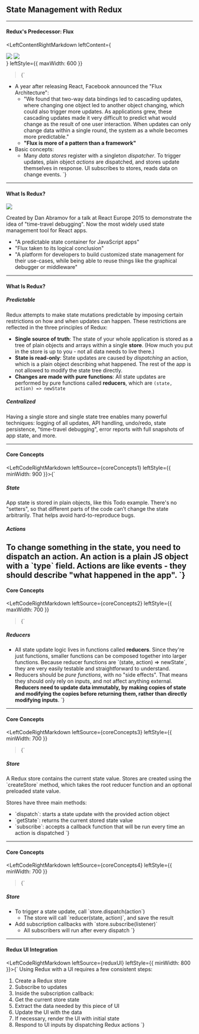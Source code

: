 <!-- prettier-ignore-start -->

<!-- prettier-ignore-end -->

## State Management with Redux


---


#### Redux's Predecessor: Flux

<LeftContentRightMarkdown
  leftContent={
    <div>
      <Image src={fluxMvc} />
      <Image src={fluxFlow} />
    </div>
  }
  leftStyle={{ maxWidth: 600 }}
>{`
- A year after releasing React, Facebook announced the "Flux Architecture":
  - "We found that two-way data bindings led to cascading updates, where changing one object led to another object changing, which could also trigger more updates. As applications grew, these cascading updates made it very difficult to predict what would change as the result of one user interaction. When updates can only change data within a single round, the system as a whole becomes more predictable."
  - **"Flux is more of a pattern than a framework"**
- Basic concepts:
  - Many _data stores_ register with a singleton _dispatcher_. To trigger updates, plain object _actions_ are dispatched, and stores update themselves in response. UI subscribes to stores, reads data on change events. 
`}</LeftContentRightMarkdown>

---


#### What Is Redux?

<Image src={reduxLogo} />

Created by Dan Abramov for a talk at React Europe 2015 to demonstrate the idea of "time-travel debugging". Now the most widely used state management tool for React apps.

- "A predictable state container for JavaScript apps"
- "Flux taken to its logical conclusion"
- "A platform for developers to build customized state management for their use-cases, while being able to reuse things like the graphical debugger or middleware"

---

#### What Is Redux?

##### Predictable

Redux attempts to make state mutations predictable by imposing certain restrictions on how and when updates can happen. These restrictions are reflected in the three principles of Redux:

- **Single source of truth**: The state of your whole application is stored as a tree of plain objects and arrays within a single **store**. (How much you put in the store is up to you - not all data needs to live there.)
- **State is read-only**: State updates are caused by _dispatching_ an action, which is a plain object describing what happened. The rest of the app is not allowed to modify the state tree directly.
- **Changes are made with pure functions**: All state updates are performed by pure functions called **reducers**, which are `(state, action) => newState`

##### Centralized

Having a single store and single state tree enables many powerful techniques: logging of all updates, API handling, undo/redo, state persistence, "time-travel debugging", error reports with full snapshots of app state, and more.

---


#### Core Concepts

<LeftCodeRightMarkdown leftSource={coreConcepts1} leftStyle={{ minWidth: 900 }}>{`
##### State
App state is stored in plain objects, like this Todo example. There's no "setters", so that different parts of the code can’t change the state arbitrarily. That helps avoid hard-to-reproduce bugs.
  
##### Actions
  
To change something in the state, you need to dispatch an action. An action is a plain JS object with a \`type\` field. Actions are like events - they should describe "what happened in the app".
`}</LeftCodeRightMarkdown>
---


#### Core Concepts

<LeftCodeRightMarkdown
  leftSource={coreConcepts2}
  leftStyle={{ maxWidth: 700 }}
>{`
##### Reducers
- All state update logic lives in functions called **reducers**. Since they're just functions, smaller functions can be composed together into larger functions. Because reducer functions are \`(state, action) => newState\`, they are very easily testable and straightforward to understand.
- Reducers should be _pure functions_, with no "side effects". That means they should only rely on inputs, and not affect anything external. **Reducers need to update data immutably, by making copies of state and modifying the copies before returning them, rather than directly modifying inputs**.
`}</LeftCodeRightMarkdown>

---


#### Core Concepts

<LeftCodeRightMarkdown
  leftSource={coreConcepts3}
  leftStyle={{ minWidth: 700 }}
>{`
##### Store
A Redux store contains the current state value. Stores are created using the \`createStore\` method, which takes the root reducer function and an optional preloaded state value.
  
Stores have three main methods:
  
- \`dispatch\`: starts a state update with the provided action object
- \`getState\`: returns the current stored state value
- \`subscribe\`: accepts a callback function that will be run every time an action is dispatched
`}</LeftCodeRightMarkdown>

---


#### Core Concepts

<LeftCodeRightMarkdown
  leftSource={coreConcepts4}
  leftStyle={{ minWidth: 700 }}
>{`
##### Store
- To trigger a state update, call \`store.dispatch(action\`)
  - The store will call \`reducer(state, action)\`, and save the result
- Add subscription callbacks with \`store.subscribe(listener)\`
  - All subscribers will run after every dispatch
`}</LeftCodeRightMarkdown>

---


#### Redux UI Integration

<LeftCodeRightMarkdown leftSource={reduxUI} leftStyle={{ minWidth: 800 }}>{`
Using Redux with a UI requires a few consistent steps:
  
1. Create a Redux store
2. Subscribe to updates
3. Inside the subscription callback:
  1. Get the current store state
  2. Extract the data needed by this piece of UI
  3. Update the UI with the data
4. If necessary, render the UI with initial state
5. Respond to UI inputs by dispatching Redux actions
`}</LeftCodeRightMarkdown>
